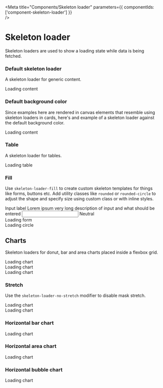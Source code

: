 
<Meta
  title="Components/Skeleton loader"
  parameters={{ 
    componentIds: ['component-skeleton-loader']
  }}  
/>

# Skeleton loader

Skeleton loaders are used to show a loading state while data is being fetched.

### Default skeleton loader
A skeleton loader for generic content.

<Canvas>
  <div class="skeleton-loader" aria-busy="true">Loading content</div>
</Canvas>


### Default background color

Since examples here are rendered in canvas elements that resemble using skeleton loaders in cards, here's and example of a skeleton loader against the default background color.
<Canvas>
  <div class="bg-color p-5 m-n5">
    <div class="skeleton-loader" aria-busy="true">Loading content</div>
  </div>
</Canvas>

### Table
A skeleton loader for tables.

<Canvas>
  <div class="skeleton-loader skeleton-loader-table" aria-busy="true">Loading table</div>
</Canvas>

### Fill
Use `skeleton-loader-fill` to create custom skeleton templates for things like forms, buttons etc. Add utility classes like `rounded` or `rounded-circle` to adjust the shape and specify size using custom class or with inline styles.

<Canvas>
  <div class="d-flex align-items-center">
    <div class="form-group">
      <label for="inputInvalid">Input label</label>
      <span class="form-info">Lorem ipsum very long description of input and what should be entered</span>
      <input id="inputInvalid" type="text" />
      <span class="form-info">Neutral</span>
    </div>
    <div class="ms-5">
      <div class="skeleton-loader skeleton-loader-fill mb-3 rounded" aria-busy="true" style={{height: '1.125rem',width:'100px'}}></div>
      <div class="skeleton-loader skeleton-loader-fill mb-3 rounded" aria-busy="true" style={{height: '1.75rem',width:'160px'}}></div>
      <div class="skeleton-loader skeleton-loader-fill mb-3 rounded" aria-busy="true" style={{height: '2.75rem',width:'200px'}}>Loading form</div>
      <div class="skeleton-loader skeleton-loader-fill mb-4 rounded" aria-busy="true" style={{height: '1rem',width:'80px'}}></div>
    </div>
    <div class="ms-5">
      <div class="skeleton-loader skeleton-loader-fill mb-3 rounded-circle" aria-busy="true" style={{height: '100px',width:'100px'}}>Loading circle</div>
    </div>
  </div>
</Canvas>

## Charts
Skeleton loaders for donut, bar and area charts placed inside a flexbox grid.

<Canvas>
  <div class="row gy-3">
    <div class="col-12 col-sm">
      <div class="mx-sm-5 my-5 skeleton-loader skeleton-loader-chart-donut skeleton-loader-no-stretch" aria-busy="true">Loading chart</div>
    </div>
    <div class="col-12 col-sm">
      <div class="mx-sm-5 my-5 skeleton-loader skeleton-loader-chart-bar skeleton-loader-no-stretch" aria-busy="true">Loading chart</div>
    </div>
    <div class="col-12 col-sm">
      <div class="mx-sm-5 my-5 skeleton-loader skeleton-loader-chart-area skeleton-loader-no-stretch" aria-busy="true">Loading chart</div>
    </div>
  </div>
</Canvas>

### Stretch
Use the `skeleton-loader-no-stretch` modifier to disable mask stretch.

<Canvas>
  <div class="skeleton-loader skeleton-loader-chart-bar" aria-busy="true">Loading chart</div>
</Canvas>

<Canvas>
  <div class="skeleton-loader skeleton-loader-chart-bar skeleton-loader-no-stretch" aria-busy="true">Loading chart</div>
</Canvas>

### Horizontal bar chart

<Canvas>
  <div class="skeleton-loader skeleton-loader-chart-bar-horizontal" aria-busy="true">Loading chart</div>
</Canvas>

### Horizontal area chart

<Canvas>
  <div class="skeleton-loader skeleton-loader-chart-area" aria-busy="true">Loading chart</div>
</Canvas>

### Horizontal bubble chart

<Canvas>
  <div class="skeleton-loader skeleton-loader-chart-bubble" aria-busy="true">Loading chart</div>
</Canvas>
